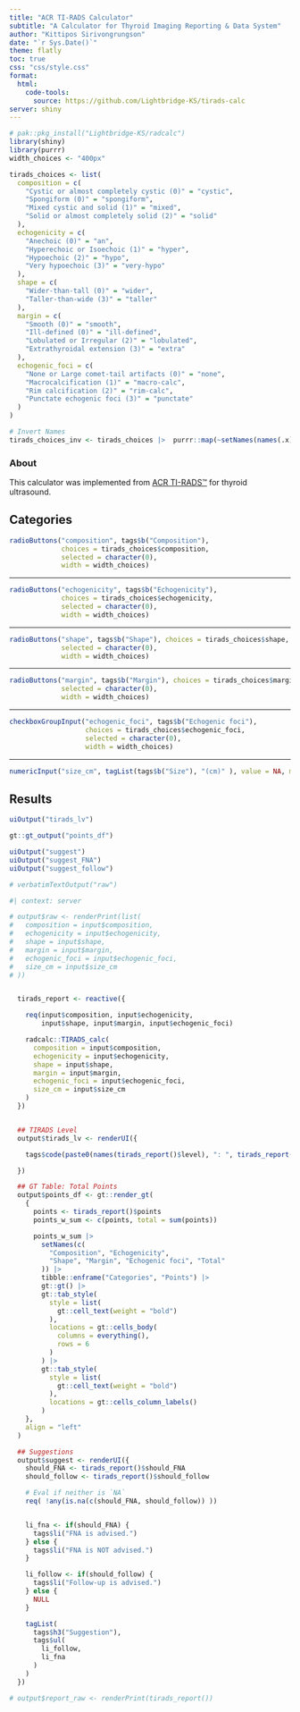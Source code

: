```yaml
---
title: "ACR TI-RADS Calculator"
subtitle: "A Calculator for Thyroid Imaging Reporting & Data System"
author: "Kittipos Sirivongrungson"
date: "`r Sys.Date()`"
theme: flatly
toc: true
css: "css/style.css"
format: 
  html:
    code-tools: 
      source: https://github.com/Lightbridge-KS/tirads-calc
server: shiny
---
```


```r
# pak::pkg_install("Lightbridge-KS/radcalc")
library(shiny)
library(purrr)
width_choices <- "400px"
```


```r
tirads_choices <- list(
  composition = c(
    "Cystic or almost completely cystic (0)" = "cystic",
    "Spongiform (0)" = "spongiform",
    "Mixed cystic and solid (1)" = "mixed",
    "Solid or almost completely solid (2)" = "solid"
  ),
  echogenicity = c(
    "Anechoic (0)" = "an",
    "Hyperechoic or Isoechoic (1)" = "hyper",
    "Hypoechoic (2)" = "hypo",
    "Very hypoechoic (3)" = "very-hypo"
  ),
  shape = c(
    "Wider-than-tall (0)" = "wider",
    "Taller-than-wide (3)" = "taller"
  ),
  margin = c(
    "Smooth (0)" = "smooth",
    "Ill-defined (0)" = "ill-defined",
    "Lobulated or Irregular (2)" = "lobulated",
    "Extrathyroidal extension (3)" = "extra"
  ),
  echogenic_foci = c(
    "None or Large comet-tail artifacts (0)" = "none",
    "Macrocalcification (1)" = "macro-calc",
    "Rim calcification (2)" = "rim-calc",
    "Punctate echogenic foci (3)" = "punctate"
  )
)
```

```r
# Invert Names
tirads_choices_inv <- tirads_choices |>  purrr::map(~setNames(names(.x), .x))
```

:::{.callout-note}
### About

This calculator was implemented from [ACR TI-RADS™](https://www.acr.org/Clinical-Resources/Reporting-and-Data-Systems/TI-RADS) for thyroid ultrasound.
:::



## Categories

```r
radioButtons("composition", tags$b("Composition"), 
             choices = tirads_choices$composition,
             selected = character(0), 
             width = width_choices)
```

---

```r
radioButtons("echogenicity", tags$b("Echogenicity"), 
             choices = tirads_choices$echogenicity,
             selected = character(0),
             width = width_choices)
```

---

```r
radioButtons("shape", tags$b("Shape"), choices = tirads_choices$shape, 
             selected = character(0),
             width = width_choices)
```

---

```r
radioButtons("margin", tags$b("Margin"), choices = tirads_choices$margin,
             selected = character(0),
             width = width_choices)
```

---

```r
checkboxGroupInput("echogenic_foci", tags$b("Echogenic foci"), 
                   choices = tirads_choices$echogenic_foci, 
                   selected = character(0),
                   width = width_choices)
```

---

```r
numericInput("size_cm", tagList(tags$b("Size"), "(cm)" ), value = NA, min = 0)
```


## Results

::: {.results-main}
```r
uiOutput("tirads_lv")
```
:::


```r
gt::gt_output("points_df")
```


```r
uiOutput("suggest")
uiOutput("suggest_FNA")
uiOutput("suggest_follow")
```


```r
# verbatimTextOutput("raw")
```

```r
#| context: server

# output$raw <- renderPrint(list(
#   composition = input$composition,
#   echogenicity = input$echogenicity,
#   shape = input$shape,
#   margin = input$margin,
#   echogenic_foci = input$echogenic_foci,
#   size_cm = input$size_cm
# ))


  tirads_report <- reactive({

    req(input$composition, input$echogenicity,
        input$shape, input$margin, input$echogenic_foci)

    radcalc::TIRADS_calc(
      composition = input$composition,
      echogenicity = input$echogenicity,
      shape = input$shape,
      margin = input$margin,
      echogenic_foci = input$echogenic_foci,
      size_cm = input$size_cm
    )
  })


  ## TIRADS Level
  output$tirads_lv <- renderUI({

    tags$code(paste0(names(tirads_report()$level), ": ", tirads_report()$level))

  })

  ## GT Table: Total Points
  output$points_df <- gt::render_gt(
    {
      points <- tirads_report()$points
      points_w_sum <- c(points, total = sum(points))

      points_w_sum |>
        setNames(c(
          "Composition", "Echogenicity",
          "Shape", "Margin", "Echogenic foci", "Total"
        )) |>
        tibble::enframe("Categories", "Points") |>
        gt::gt() |>
        gt::tab_style(
          style = list(
            gt::cell_text(weight = "bold")
          ),
          locations = gt::cells_body(
            columns = everything(),
            rows = 6
          )
        ) |>
        gt::tab_style(
          style = list(
            gt::cell_text(weight = "bold")
          ),
          locations = gt::cells_column_labels()
        )
    },
    align = "left"
  )

  ## Suggestions
  output$suggest <- renderUI({
    should_FNA <- tirads_report()$should_FNA
    should_follow <- tirads_report()$should_follow

    # Eval if neither is `NA`
    req( !any(is.na(c(should_FNA, should_follow)) ))


    li_fna <- if(should_FNA) {
      tags$li("FNA is advised.")
    } else {
      tags$li("FNA is NOT advised.")
    }

    li_follow <- if(should_follow) {
      tags$li("Follow-up is advised.")
    } else {
      NULL
    }

    tagList(
      tags$h3("Suggestion"),
      tags$ul(
        li_follow,
        li_fna
      )
    )
  })
```



```r


# output$report_raw <- renderPrint(tirads_report())

```





